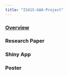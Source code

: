 ```yaml
---
title: "IS415-GAA-Project"
---
```



### [Overview](overview.html)

### Research Paper

### Shiny App

### Poster

